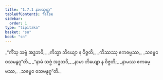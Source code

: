 ```yaml
---
title: "1.7.1 နာမသုတ္တ"
tableOfContents: false
sidebar:
  order: 1
type: "tipitaka"
basket: "su"
book: "sn"
---
```



<DynamicBreadcrumb />

<Division number="61" book="sn" e="ch" v="18" p="288">

<Paragraph number="311" type="verses" book="sn">
_“ကိံသု သဗ္ဗံ အဒ္ဓဘဝိ,_  
_ကိသ္မာ ဘိယျော န ဝိဇ္ဇတိ;_  
_ကိဿဿု ဧကဓမ္မဿ,_  
_သဗ္ဗေဝ ဝသမနွဂူ”တိ._  

</Paragraph>

<Paragraph number="312" type="verses" book="sn">
_“နာမံ သဗ္ဗံ အဒ္ဓဘဝိ,_  
_နာမာ ဘိယျော န ဝိဇ္ဇတိ;_  
_နာမဿ ဧကဓမ္မဿ,_  
_သဗ္ဗေဝ ဝသမနွဂူ”တိ._
</Paragraph>
</Division>